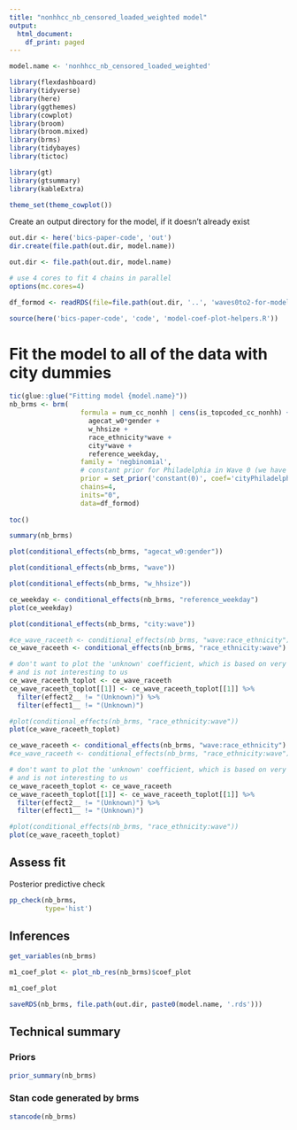 ```yaml
---
title: "nonhhcc_nb_censored_loaded_weighted model"
output:
  html_document:
    df_print: paged
---
```


```r

model.name <- 'nonhhcc_nb_censored_loaded_weighted'

library(flexdashboard)
library(tidyverse)
library(here)
library(ggthemes)
library(cowplot)
library(broom)
library(broom.mixed)
library(brms)
library(tidybayes)
library(tictoc)

library(gt)
library(gtsummary)
library(kableExtra)

theme_set(theme_cowplot())
```

Create an output directory for the model, if it doesn't already exist

```r
out.dir <- here('bics-paper-code', 'out')
dir.create(file.path(out.dir, model.name))

out.dir <- file.path(out.dir, model.name)
```

```r
# use 4 cores to fit 4 chains in parallel
options(mc.cores=4)
```

```r
df_formod <- readRDS(file=file.path(out.dir, '..', 'waves0to2-for-models.rds'))

source(here('bics-paper-code', 'code', 'model-coef-plot-helpers.R'))
```


# Fit the model to all of the data with city dummies

```r
tic(glue::glue("Fitting model {model.name}"))
nb_brms <- brm(
                  formula = num_cc_nonhh | cens(is_topcoded_cc_nonhh) + weights(weight_pooled) ~ 
                    agecat_w0*gender + 
                    w_hhsize +
                    race_ethnicity*wave +
                    city*wave +
                    reference_weekday,
                  family = 'negbinomial',
                  # constant prior for Philadelphia in Wave 0 (we have no data here)
                  prior = set_prior('constant(0)', coef='cityPhiladelphia'),
                  chains=4,
                  inits="0",
                  data=df_formod)
                 
toc()
```

```r
summary(nb_brms)
```
```r
plot(conditional_effects(nb_brms, "agecat_w0:gender"))
```
```r
plot(conditional_effects(nb_brms, "wave"))
```
```r
plot(conditional_effects(nb_brms, "w_hhsize"))
```

```r
ce_weekday <- conditional_effects(nb_brms, "reference_weekday")
plot(ce_weekday)
```


```r
plot(conditional_effects(nb_brms, "city:wave"))
```

```r
#ce_wave_raceeth <- conditional_effects(nb_brms, "wave:race_ethnicity")
ce_wave_raceeth <- conditional_effects(nb_brms, "race_ethnicity:wave")

# don't want to plot the 'unknown' coefficient, which is based on very few obs, so has large CIs
# and is not interesting to us
ce_wave_raceeth_toplot <- ce_wave_raceeth
ce_wave_raceeth_toplot[[1]] <- ce_wave_raceeth_toplot[[1]] %>% 
  filter(effect2__ != "(Unknown)") %>%
  filter(effect1__ != "(Unknown)")

#plot(conditional_effects(nb_brms, "race_ethnicity:wave"))
plot(ce_wave_raceeth_toplot)
```

```r
ce_wave_raceeth <- conditional_effects(nb_brms, "wave:race_ethnicity")
#ce_wave_raceeth <- conditional_effects(nb_brms, "race_ethnicity:wave")

# don't want to plot the 'unknown' coefficient, which is based on very few obs, so has large CIs
# and is not interesting to us
ce_wave_raceeth_toplot <- ce_wave_raceeth
ce_wave_raceeth_toplot[[1]] <- ce_wave_raceeth_toplot[[1]] %>% 
  filter(effect2__ != "(Unknown)") %>%
  filter(effect1__ != "(Unknown)")

#plot(conditional_effects(nb_brms, "race_ethnicity:wave"))
plot(ce_wave_raceeth_toplot)
```

## Assess fit

Posterior predictive check

```r
pp_check(nb_brms, 
         type='hist')
```


## Inferences

```r
get_variables(nb_brms)
```

```r
m1_coef_plot <- plot_nb_res(nb_brms)$coef_plot

m1_coef_plot
```


```r
saveRDS(nb_brms, file.path(out.dir, paste0(model.name, '.rds')))
```

## Technical summary

### Priors

```r
prior_summary(nb_brms)
```

### Stan code generated by brms

```r
stancode(nb_brms)
```
